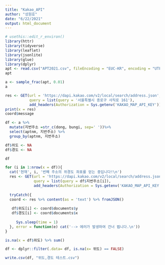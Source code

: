 ```yaml
---
title: "Kakao_API"
author: "성원호"
date: "6/22/2021"
output: html_document
---
```


```r
# usethis::edit_r_environ()
library(httr)
library(tidyverse)
library(leaflet)
library(jsonlite)
library(glue)
library(dplyr)
apt <- read.csv("APT2021.csv", fileEncoding = "EUC-KR", encoding = "UTF-8")
apt

a <- sample_frac(apt, 0.01)
a

res <- GET(url = 'https://dapi.kakao.com/v2/local/search/address.json',
           query = list(query = '서울특별시 종로구 사직로 161'),
           add_headers(Authorization = Sys.getenv('KAKAO_MAP_API_KEY')))
print(x = res)
coord$message

df <- a %>%
  mutate(지번주소 =str_c(dong, bungi, sep=' '))%>%
  select(aptnm, 지번주소) %>%
  group_by(aptnm, 지번주소)

df$위도 <- NA
df$경도 <- NA

df

for (i in 1:nrow(x = df)){
  cat('현재', i, '번째 주소의 위경도 좌표를 얻는 중입니다!\n')
  res <- GET(url = 'https://dapi.kakao.com/v2/local/search/address.json',
             query = list(query = df$지번주소[i]),
             add_headers(Authorization = Sys.getenv('KAKAO_MAP_API_KEY')))
  
  tryCatch({
  coord <- res %>% content(as = 'text') %>% fromJSON()
  
   df$위도[i] <- coord$documents$y
   df$경도[i] <- coord$documents$x
   
     Sys.sleep(time = 1)
  }, error = function(e) cat('--> 에러가 발생하여 건너 뜁니다.\n'))
}

is.na(x = df$위도) %>% sum()

df <- dplyr::filter(.data= df, is.na(x= 위도) == FALSE)

write.csv(df, "위도,경도 테스트.csv")
```
